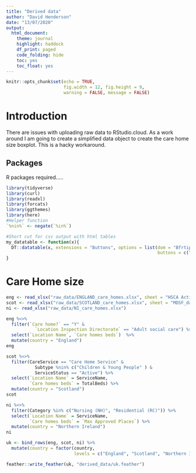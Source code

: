```yaml
---
title: "Derived data"
author: "David Henderson"
date: "13/07/2020"
output: 
  html_document:
    theme: journal
    highlight: haddock
    df_print: paged
    code_folding: hide
    toc: yes
    toc_float: yes
---
```


```r
knitr::opts_chunk$set(echo = TRUE,
                      fig.width = 12, fig.height = 9,
                      warning = FALSE, message = FALSE)
```

# Introduction

There are issues with uploading raw data to RStudio.cloud. As a work around I am going to create a simplified data object to create the care home size boxplot. This is a hacky workaround.  

## Packages

R packages required.....

```r
library(tidyverse)
library(curl)
library(readxl)
library(forcats)
library(ggthemes)
library(here)
#Helper function
`%nin%` <- negate(`%in%`)

#Short cut for csv output with html tables
my_datatable <- function(x){
  DT::datatable(x, extensions = "Buttons", options = list(dom = "Bfrtip", 
                                                          buttons = c("csv")))
}
```


# Care Home size


```r
eng <- read_xlsx("raw_data/ENGLAND_care_homes.xlsx", sheet = "HSCA Active Locations")
scot <- read_xlsx("raw_data/SCOTLAND_care_homes.xlsx", sheet = "MDSF_data_31 May 2020")
ni <- read_xlsx("raw_data/NI_care_homes.xlsx")
```

```r
eng %<>% 
  filter(`Care home?` == "Y" & 
           `Location Inspection Directorate` == "Adult social care") %>% 
  select(`Location Name`, `Care homes beds`)  %>% 
  mutate(country = "England")
eng
```

```r
scot %<>% 
  filter(CareService == "Care Home Service" & 
           Subtype %nin% c("Children & Young People" ) &
           ServiceStatus == "Active") %>% 
  select(`Location Name` = ServiceName, 
         `Care homes beds` = TotalBeds) %>% 
  mutate(country = "Scotland")
scot
```

```r
ni %<>% 
  filter(Category %in% c("Nursing (NH)", "Residential (RC)")) %>% 
  select(`Location Name` = ServiceName,
         `Care homes beds` = `Max Approved Places`) %>% 
  mutate(country = "Northern Ireland")
ni
```

```r
uk <- bind_rows(eng, scot, ni) %>% 
  mutate(country = factor(country,
                          levels = c("England", "Scotland", "Northern Ireland")))
```

```r
feather::write_feather(uk, "derived_data/uk.feather")
```

